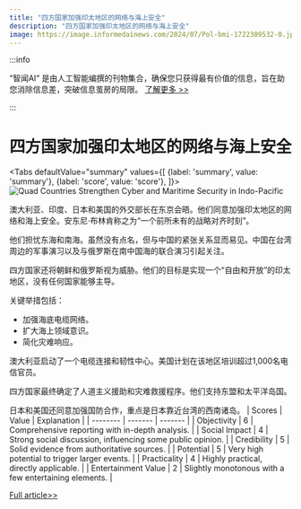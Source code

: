 ```yaml
---
title: "四方国家加强印太地区的网络与海上安全"
description: "四方国家加强印太地区的网络与海上安全"
image: https://image.informedainews.com/2024/07/Pol-bmi-1722309532-0.jpg
---
```



:::info

“智闻AI“ 是由人工智能编撰的刊物集合，确保您只获得最有价值的信息，旨在助您消除信息差，突破信息茧房的局限。  [了解更多 >>](/)

:::

# 四方国家加强印太地区的网络与海上安全


<Tabs
	defaultValue="summary"
	values={[
	{label: 'summary', value: 'summary'},
	{label: 'score', value: 'score'},
]}>
<TabItem value="summary">
<img
  src="https://image.informedainews.com/2024/07/Pol-bmi-1722309532-0.jpg"
  alt="Quad Countries Strengthen Cyber and Maritime Security in Indo-Pacific"
/>



澳大利亚、印度、日本和美国的外交部长在东京会晤。他们同意加强印太地区的网络和海上安全。安东尼·布林肯称之为“一个前所未有的战略对齐时刻”。

他们担忧东海和南海。虽然没有点名，但与中国的紧张关系显而易见。中国在台湾周边的军事演习以及与俄罗斯在南中国海的联合演习引起关注。

四方国家还将朝鲜和俄罗斯视为威胁。他们的目标是实现一个“自由和开放”的印太地区，没有任何国家能够主导。

关键举措包括：
- 加强海底电缆网络。
- 扩大海上领域意识。
- 简化灾难响应。

澳大利亚启动了一个电缆连接和韧性中心。美国计划在该地区培训超过1,000名电信官员。

四方国家最终确定了人道主义援助和灾难救援程序。他们支持东盟和太平洋岛国。

日本和美国还同意加强国防合作，重点是日本靠近台湾的西南诸岛。
</TabItem>
<TabItem value="score">
	| Scores     | Value   | Explanation |
	| -------- | ------- | ------- |
	| Objectivity  | 6    | Comprehensive reporting with in-depth analysis.    |
	| Social Impact | 4     | Strong social discussion, influencing some public opinion.    |
	| Credibility    | 5    | Solid evidence from authoritative sources.    |
	| Potential    | 5    | Very high potential to trigger larger events.    |
	| Practicality    | 4    | Highly practical, directly applicable.    |
	| Entertainment Value    | 2    | Slightly monotonous with a few entertaining elements.    |
</TabItem>
</Tabs>

[Full article>>](https://asia.nikkei.com/Politics/International-relations/Quad-countries-agree-to-expand-Indo-Pacific-cyber-maritime-initiatives)

